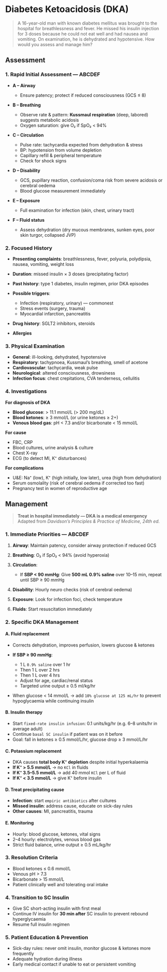 # Diabetes Ketoacidosis (DKA)

> A 16-year-old man with known diabetes mellitus was brought to the hospital for
> breathlessness and fever. He missed his insulin injection for 3 doses because he could not
> eat well and had nausea and vomiting. On examination, he is dehydrated and hypotensive.
> How would you assess and manage him?

## Assessment

### 1. Rapid Initial Assessment — ABCDEF

- **A – Airway**

  - Ensure patency; protect if reduced consciousness (GCS ≤ 8)

- **B – Breathing**

  - Observe rate & pattern: **Kussmaul respiration** (deep, labored) suggests metabolic acidosis
  - Oxygen saturation: give O₂ if SpO₂ < 94%

- **C – Circulation**

  - Pulse rate: tachycardia expected from dehydration & stress
  - BP: hypotension from volume depletion
  - Capillary refill & peripheral temperature
  - Check for shock signs

- **D – Disability**

  - GCS, pupillary reaction, confusion/coma risk from severe acidosis or cerebral oedema
  - Blood glucose measurement immediately

- **E – Exposure**

  - Full examination for infection (skin, chest, urinary tract)

- **F – Fluid status**

  - Assess dehydration (dry mucous membranes, sunken eyes, poor skin turgor, collapsed JVP)

### 2. Focused History

- **Presenting complaints**: breathlessness, fever, polyuria, polydipsia, nausea, vomiting, weight loss
- **Duration**: missed insulin × 3 doses (precipitating factor)
- **Past history**: type 1 diabetes, insulin regimen, prior DKA episodes
- **Possible triggers**:

  - Infection (respiratory, urinary) — commonest
  - Stress events (surgery, trauma)
  - Myocardial infarction, pancreatitis

- **Drug history**: SGLT2 inhibitors, steroids
- **Allergies**

### 3. Physical Examination

- **General**: ill-looking, dehydrated, hypotensive
- **Respiratory**: tachypnoea, Kussmaul’s breathing, smell of acetone
- **Cardiovascular**: tachycardia, weak pulse
- **Neurological**: altered consciousness, drowsiness
- **Infection focus**: chest crepitations, CVA tenderness, cellulitis

### 4. Investigations

**For diagnosis of DKA**

- **Blood glucose**: > 11.1 mmol/L (> 200 mg/dL)
- **Blood ketones**: ≥ 3 mmol/L (or urine ketones ≥ 2+)
- **Venous blood gas**: pH < 7.3 and/or bicarbonate < 15 mmol/L

**For cause**

- FBC, CRP
- Blood cultures, urine analysis & culture
- Chest X-ray
- ECG (to detect MI, K⁺ disturbances)

**For complications**

- U\&E: Na⁺ (low), K⁺ (high initially, low later), urea (high from dehydration)
- Serum osmolality (risk of cerebral oedema if corrected too fast)
- Pregnancy test in women of reproductive age

## Management

> **Treat in hospital immediately — DKA is a medical emergency**
> Adapted from _Davidson’s Principles & Practice of Medicine, 24th ed._

### 1. Immediate Priorities — ABCDEF

1. **Airway**: Maintain patency, consider airway protection if reduced GCS
2. **Breathing**: O₂ if SpO₂ < 94% (avoid hyperoxia)
3. **Circulation**:

   - If **SBP < 90 mmHg**: Give **500 mL 0.9% saline** over 10–15 min, repeat until SBP ≥ 90 mmHg

4. **Disability**: Hourly neuro checks (risk of cerebral oedema)
5. **Exposure**: Look for infection foci, check temperature
6. **Fluids**: Start resuscitation immediately

### 2. Specific DKA Management

#### A. Fluid replacement

- Corrects dehydration, improves perfusion, lowers glucose & ketones
- **If SBP ≥ 90 mmHg**:

  - 1 L `0.9% saline` over 1 hr
  - Then 1 L over 2 hrs
  - Then 1 L over 4 hrs
  - Adjust for age, cardiac/renal status
  - Targeted urine output ≥ 0.5 ml/kg/hr

- When glucose < 14 mmol/L → add `10% glucose at 125 mL/hr` to prevent hypoglycaemia while continuing insulin

#### B. Insulin therapy

- Start `fixed-rate insulin infusion`: 0.1 units/kg/hr (e.g. 6–8 units/hr in average adult)
- Continue `basal SC insulin` if patient was on it before
- Goal: fall in ketones ≥ 0.5 mmol/L/hr, glucose drop ≥ 3 mmol/L/hr

#### C. Potassium replacement

- DKA causes **total body K⁺ depletion** despite initial hyperkalaemia
- **If K⁺ > 5.5 mmol/L** → no `KCl` in fluids
- **If K⁺ 3.5–5.5 mmol/L** → add 40 mmol `KCl` per L of fluid
- **If K⁺ < 3.5 mmol/L** → give K⁺ before insulin

#### D. Treat precipitating cause

- **Infection**: start `empiric antibiotics` after cultures
- **Missed insulin**: address cause, educate on sick-day rules
- **Other causes**: MI, pancreatitis, trauma

#### E. Monitoring

- Hourly: blood glucose, ketones, vital signs
- 2–4 hourly: electrolytes, venous blood gas
- Strict fluid balance, urine output ≥ 0.5 mL/kg/hr

### 3. Resolution Criteria

- Blood ketones ≤ 0.6 mmol/L
- Venous pH > 7.3
- Bicarbonate > 15 mmol/L
- Patient clinically well and tolerating oral intake

### 4. Transition to SC Insulin

- Give SC short-acting insulin with first meal
- Continue IV insulin for **30 min after** SC insulin to prevent rebound hyperglycaemia
- Resume full insulin regimen

### 5. Patient Education & Prevention

- Sick-day rules: never omit insulin, monitor glucose & ketones more frequently
- Adequate hydration during illness
- Early medical contact if unable to eat or persistent vomiting
